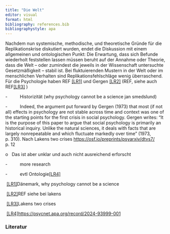 ```yaml
---
title: "Die Welt"
editor: visual
format: html
bibliography: references.bib
bibliographystyle: apa
---
```


Nachdem nun systemische, methodische, und theoretische Gründe für die Replikationskrise diskutiert wurden, endet die Diskussion mit einem allgemeinen und ontologischen Punkt: Die Erwartung, dass sich Befunde wiederholt feststellen lassen müssen beruht auf der Annahme oder Theorie, dass die Welt -- oder zumindest die jeweils in der Wissenschaft untersuchte Gesetzmäßigkeit -- stabil ist. Bei fluktuierenden Mustern in der Welt oder im menschlichen Verhalten sind Replikationsfehlschläge wenig überraschend. Für die Psychologie haben REF [\[LR1\]](#_msocom_1) und Gergen [\[LR2\]](#_msocom_2) (REF, siehe auch REF[\[LR3\]](#_msocom_3) )

-          Historizität (why psychology cannot be a science jan smedslund)

-          Indeed, the argument put forward by Gergen (1973) that most (if not all) effects in psychology are not stable across time and context was one of the starting points for the first crisis in social psychology. Gergen writes: "It is the purpose of this paper to argue that social psychology is primarily an historical inquiry. Unlike the natural sciences, it deals with facts that are largely nonrepeatable and which fluctuate markedly over time" (1973, p. 310). Nach Lakens two crises <https://osf.io/preprints/psyarxiv/dtvs7/> p. 12

o   Das ist aber unklar und auch nicht ausreichend erforscht

-          more research

-          evtl Ontologie[\[LR4\]](#_msocom_4) 

 [\[LR1\]](#_msoanchor_1)Dänemark, why psychology cannot be a science

 [\[LR2\]](#_msoanchor_2)REF siehe bei lakens

 [\[LR3\]](#_msoanchor_3)Lakens two crises

 [\[LR4\]](#_msoanchor_4)<https://psycnet.apa.org/record/2024-93999-001>

### Literatur
